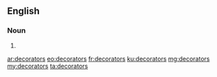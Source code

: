 ==English==

===Noun===
{{head|en}}

# {{plural of|decorator}}

[[ar:decorators]]
[[eo:decorators]]
[[fr:decorators]]
[[ku:decorators]]
[[mg:decorators]]
[[my:decorators]]
[[ta:decorators]]